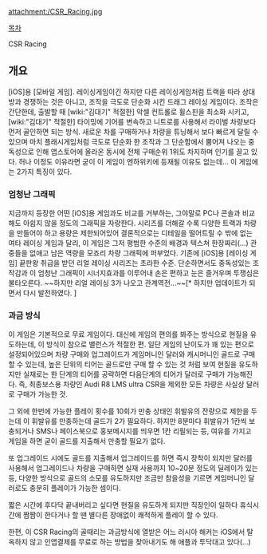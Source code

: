 attachment:/CSR_Racing.jpg

[[목차]]

CSR Racing

== 개요 ==

[iOS]용 [모바일 게임]. 레이싱게임이긴 하지만 다른 레이싱게임처럼 트랙을 따라 상대방과 경쟁하는 것은 아니고, 조작을 극도로 단순화 시킨 드래그 레이싱 게임이다.  조작은 간단한데, 출발할 때 [wiki:"김대기" 적절한] 악셀 컨트롤로 휠스핀을 최소화 시키고, [wiki:"김대기" 적절한] 타이밍에 기어를 변속하고 니트로를 사용해서 라이벌 차량보다 먼저 골인하면 되는 방식. 새로운 차를 구매하거나 차량을 튜닝해서 보다 빠르게 달릴 수 있으며 마치 플래시게임처럼 극도로 단순화 한 조작과 그 단순함에서 뿜어져 나오는 중독성으로 인해 앱스토어에 올라온 동시에 전체 구매순위 1위도 차지하며 인기를 끌고 있다. 허나 이정도 이유라면 굳이 이 게임이 엔하위키에 등재될 이유도 없는데... 이 게임에는 2가지 특징이 있다.

=== 엄청난 그래픽 ===

지금까지 등장한 어떤 [iOS]용 게임과도 비교를 거부하는, 그야말로 PC나 콘솔과 비교해도 아쉽지 않을 정도의 그래픽을 자랑한다. 시리즈를 더해갈 수록 다양한 트랙과 차량을 만들어야 하고 용량은 제한되어있어 결론적으로는 디테일을 떨어트릴 수 밖에 없는 여타 레이싱 게임과 달리, 이 게임은 그저 평범한 수준의 배경과 텍스쳐 한장짜리(...) 관중들을 없애고 남은 역량을 모죠리 차량 그래픽에 퍼부었다. 기존에 [iOS]용 [레이싱 게임] 끝판왕 취급을 받던 리얼 레이싱 시리즈는 초라한 수준. 단순하면서도 중독성있는 조작감과 이 엄청난 그래픽이 시너지효과를 이루어내 손은 편하고 눈은 즐거우며 투쟁심은 불타오른다. ~~하지만 리얼 레이싱 3가 나오고 관계역전...~~[* 하지만 업데이트가 되면서 다시 발전하였다. ]

=== 과금 방식 ===

이 게임은 기본적으로 무료 게임이다. 대신에 게임의 편의를 봐주는 방식으로 현질을 유도하는데, 이 방식이 참으로 밸런스가 적절한 편. 일단 게임의 난이도가 꽤 있는 편으로 설정되어있으며 차량 구매와 업그레이드가 게임머니인 달러와 캐시머니인 골드로 구매할 수 있는데, 높은 단위의 티어는 골드로만 구매 할 수 있는 것 처럼 보여 현질을 유도하지만 실재로는 한 단계의 티어를 공략하면 다음단계의 티어가 달러로 구매가 가능해진다. 즉, 최종보스용 차량인 Audi R8 LMS ultra CSR을 제외한 모든 차량은 사실상 달러로 구매가 가능한 것.

그 외에 한번에 가능한 플레이 횟수를 10회가 만충 상태인 휘발유의 잔량으로 제한을 두는데 이 휘발유를 만충하는데 골드가 2가 필요하다. 하지만 8분마다 휘발유가 1칸씩 보충되거나 SMS나 페이스북으로 홍보메시지를 띄우면 1칸 리필되는 등, 여유를 가지고 게임을 하면 굳이 골드를 지출해서 만충할 필요가 없다.

또 업그레이드 시에도 골드를 지출해서 업그레이드를 하면 즉시 장착이 되지만 달러를 사용해서 업그레이드나 차량을 구매하면 실재 사용까지 10~20분 정도의 딜레이가 있는 등, 다양한 방식으로 골드의 소모를 유도하지만 조금만 참을성을 기르면 게임머니인 달러로도 충분히 플레이가 가능한 셈이다.

짧은 시간에 후다닥 끝내버리고 싶다면 현질을 유도하게 되지만 직장인이 일하다 휴식시간에 짬짬이 한다거나 할 땐 별다른 장애없이 쾌적하게 플레이 할 수 있다.

한편, 이 CSR Racing의 골때리는 과금방식에 열받은 어느 러시아 해커는 iOS에서 탈옥하지 않고 인앱결제를 무료로 하는 방법을 찾아내기도 해 애플과 투닥대고 있다(...)
